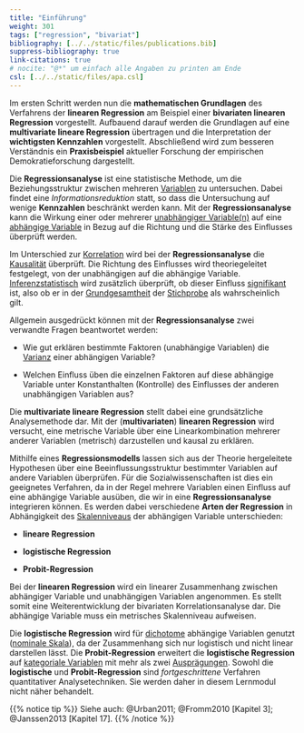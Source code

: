 ```yaml
---
title: "Einführung"
weight: 301
tags: ["regression", "bivariat"]
bibliography: [../../static/files/publications.bib]
suppress-bibliography: true
link-citations: true
# nocite: "@*" um einfach alle Angaben zu printen am Ende
csl: [../../static/files/apa.csl]
---
```


Im ersten Schritt werden nun die **mathematischen Grundlagen** des Verfahrens der **linearen Regression** am Beispiel einer **bivariaten linearen Regression** vorgestellt. Aufbauend darauf werden die Grundlagen auf eine **multivariate lineare Regression** übertragen und die Interpretation der **wichtigsten Kennzahlen** vorgestellt. Abschließend wird zum besseren Verständnis ein **Praxisbeispiel** aktueller Forschung der empirischen Demokratieforschung dargestellt.

Die **Regressionsanalyse** ist eine statistische Methode, um die Beziehungsstruktur zwischen mehreren [Variablen](../../glossar/variable/index.html) zu untersuchen. Dabei findet eine *Informationsreduktion* statt, so dass die Untersuchung auf wenige **Kennzahlen** beschränkt werden kann. Mit der **Regressionsanalyse** kann die Wirkung einer oder mehrerer [unabhängiger Variable(n)](../../glossar/unabhaengigevariable/index.html) auf eine [abhängige Variable](../../glossar/abhaengigevariable/index.html) in Bezug auf die Richtung und die Stärke des Einflusses überprüft werden.

Im Unterschied zur [Korrelation](../../glossar/korrelation/index.html) wird bei der **Regressionsanalyse** die [Kausalität](../../glossar/kausalitaet/index.html) überprüft. Die Richtung des Einflusses wird theoriegeleitet festgelegt, von der unabhängigen auf die abhängige Variable. [Inferenzstatistisch](../../glossar/inferenzstatistik/index.html) wird zusätzlich überprüft, ob dieser Einfluss [signifikant](../../glossar/signifikanztest/index.html) ist, also ob er in der [Grundgesamtheit](../../glossar/grundgesamtheit/index.html) der [Stichprobe](../../glossar/stichprobe/index.html) als wahrscheinlich gilt.

Allgemein ausgedrückt können mit der **Regressionsanalyse** zwei verwandte Fragen beantwortet werden:

- Wie gut erklären bestimmte Faktoren (unabhängige Variablen) die [Varianz](../../glossar/varianz/index.html) einer abhängigen Variable?

- Welchen Einfluss üben die einzelnen Faktoren auf diese abhängige Variable unter Konstanthalten (Kontrolle) des Einflusses der anderen unabhängigen Variablen aus?

Die **multivariate lineare Regression** stellt dabei eine grundsätzliche Analysemethode dar. Mit der (**multivariaten**) **linearen Regression** wird versucht, eine metrische Variable über eine Linearkombination mehrerer anderer Variablen (metrisch) darzustellen und kausal zu erklären.

Mithilfe eines **Regressionsmodells** lassen sich aus der Theorie hergeleitete Hypothesen über eine Beeinflussungsstruktur bestimmter Variablen auf andere Variablen überprüfen. Für die Sozialwissenschaften ist dies ein geeignetes Verfahren, da in der Regel mehrere Variablen einen Einfluss auf eine abhängige Variable ausüben, die wir in eine **Regressionsanalyse** integrieren können. Es werden dabei verschiedene **Arten der Regression** in Abhängigkeit des [Skalenniveaus](../../glossar/skalenniveau/index.html) der abhängigen Variable unterschieden:

- **lineare Regression**

- **logistische Regression**

- **Probit-Regression**

Bei der **linearen Regression** wird ein linearer Zusammenhang zwischen abhängiger Variable und unabhängigen Variablen angenommen. Es stellt somit eine Weiterentwicklung der bivariaten Korrelationsanalyse dar. Die abhängige Variable muss ein metrisches Skalenniveau aufweisen.

Die **logistische Regression** wird für [dichotome](../../glossar/dichotom/index.html) abhängige Variablen genutzt ([nominale Skala](../../glossar/nominalskala/index.html)), da der Zusammenhang sich nur logistisch und nicht linear darstellen lässt. Die **Probit-Regression** erweitert die **logistische Regression** auf [kategoriale Variablen](../../glossar/kategorialesskalenniveau/indexhtml) mit mehr als zwei [Ausprägungen](../../glossar/merkmalsauspraegung/index.html). Sowohl die **logistische** und **Probit-Regression** sind *fortgeschrittene* Verfahren quantitativer Analysetechniken. Sie werden daher in diesem Lernmodul nicht näher behandelt.

{{% notice tip %}}
Siehe auch: @Urban2011; @Fromm2010 [Kapitel 3]; @Janssen2013 [Kapitel 17].
{{% /notice %}}